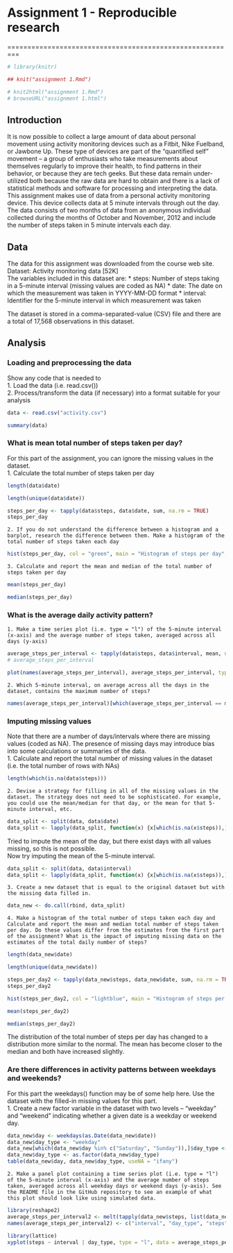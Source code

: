 
# Assignment 1 - Reproducible research

=========================================================

```r
# library(knitr)

## knit("assignment 1.Rmd")

# knit2html("assignment 1.Rmd")
# browseURL("assignment 1.html")
```

## Introduction

It is now possible to collect a large amount of data about personal movement using activity monitoring devices such as a Fitbit, Nike Fuelband, or Jawbone Up. These type of devices are part of the “quantified self” movement – a group of enthusiasts who take measurements about themselves regularly to improve their health, to find patterns in their behavior, or because they are tech geeks. But these data remain under-utilized both because the raw data are hard to obtain and there is a lack of statistical methods and software for processing and interpreting the data.  
This assignment makes use of data from a personal activity monitoring device. This device collects data at 5 minute intervals through out the day. The data consists of two months of data from an anonymous individual collected during the months of October and November, 2012 and include the number of steps taken in 5 minute intervals each day.

## Data

The data for this assignment was downloaded from the course web site.  
Dataset: Activity monitoring data [52K]  
The variables included in this dataset are:
* steps: Number of steps taking in a 5-minute interval (missing values are coded as NA)
* date: The date on which the measurement was taken in YYYY-MM-DD format
* interval: Identifier for the 5-minute interval in which measurement was taken

The dataset is stored in a comma-separated-value (CSV) file and there are a total of 17,568 observations in this dataset.

## Analysis

### Loading and preprocessing the data

Show any code that is needed to  
	1.	Load the data (i.e. read.csv())  	
	2.	Process/transform the data (if necessary) into a format suitable for your analysis  

```r
data <- read.csv("activity.csv")

summary(data)
```

### What is mean total number of steps taken per day?  
For this part of the assignment, you can ignore the missing values in the dataset.  
	1. Calculate the total number of steps taken per day

```r
length(data$date)

length(unique(data$date))

steps_per_day <- tapply(data$steps, data$date, sum, na.rm = TRUE)
steps_per_day
```

	2. If you do not understand the difference between a histogram and a barplot, research the difference between them. Make a histogram of the total number of steps taken each day  

```r
hist(steps_per_day, col = "green", main = "Histogram of steps per day", xlab = "Steps per day")
```

	3. Calculate and report the mean and median of the total number of steps taken per day  

```r
mean(steps_per_day)

median(steps_per_day)
```

### What is the average daily activity pattern?  
	1. Make a time series plot (i.e. type = "l") of the 5-minute interval (x-axis) and the average number of steps taken, averaged across all days (y-axis)  

```r
average_steps_per_interval <- tapply(data$steps, data$interval, mean, na.rm = TRUE)
# average_steps_per_interval

plot(names(average_steps_per_interval), average_steps_per_interval, type = "l", col = "green4", xlab = "Interval", ylab = "Average number of steps")
```

	2. Which 5-minute interval, on average across all the days in the dataset, contains the maximum number of steps?  
	
```r
names(average_steps_per_interval)[which(average_steps_per_interval == max(average_steps_per_interval))]
```
	
### Imputing missing values  
Note that there are a number of days/intervals where there are missing values (coded as NA). The presence of missing days may introduce bias into some calculations or summaries of the data.  
	1. Calculate and report the total number of missing values in the dataset (i.e. the total number of rows with NAs)  

```r
length(which(is.na(data$steps)))
```
	2. Devise a strategy for filling in all of the missing values in the dataset. The strategy does not need to be sophisticated. For example, you could use the mean/median for that day, or the mean for that 5-minute interval, etc.  

```r
data_split <- split(data, data$date)
data_split <- lapply(data_split, function(x) {x[which(is.na(x$steps)),]$steps <- mean(x$steps, na.rm = TRUE); return(x)})
```
Tried to impute the mean of the day, but there exist days with all values missing, so this is not possible.  
Now try imputing the mean of the 5-minute interval.  
```r
data_split <- split(data, data$interval)
data_split <- lapply(data_split, function(x) {x[which(is.na(x$steps)),]$steps <- mean(x$steps, na.rm = TRUE); return(x)})
```

	3. Create a new dataset that is equal to the original dataset but with the missing data filled in.  

```r
data_new <- do.call(rbind, data_split)
```

	4. Make a histogram of the total number of steps taken each day and Calculate and report the mean and median total number of steps taken per day. Do these values differ from the estimates from the first part of the assignment? What is the impact of imputing missing data on the estimates of the total daily number of steps?  

```r
length(data_new$date)

length(unique(data_new$date))

steps_per_day2 <- tapply(data_new$steps, data_new$date, sum, na.rm = TRUE)
steps_per_day2

hist(steps_per_day2, col = "lightblue", main = "Histogram of steps per day, after imputing missing values", xlab = "Steps per day")

mean(steps_per_day2)

median(steps_per_day2)
```

The distribution of the total number of steps per day has changed to a distribution more similar to the normal. The mean has become closer to the median and both have increased slightly.

### Are there differences in activity patterns between weekdays and weekends?

For this part the weekdays() function may be of some help here. Use the dataset with the filled-in missing values for this part.  
	1. Create a new factor variable in the dataset with two levels – “weekday” and “weekend” indicating whether a given date is a weekday or weekend day.  

```r
data_new$day <- weekdays(as.Date(data_new$date))
data_new$day_type <- "weekday"
data_new[which(data_new$day %in% c("Saturday", "Sunday")),]$day_type <- "weekend"
data_new$day_type <- as.factor(data_new$day_type)
table(data_new$day, data_new$day_type, useNA = "ifany")
```

	2. Make a panel plot containing a time series plot (i.e. type = "l") of the 5-minute interval (x-axis) and the average number of steps taken, averaged across all weekday days or weekend days (y-axis). See the README file in the GitHub repository to see an example of what this plot should look like using simulated data.  
	
```r
library(reshape2)
average_steps_per_interval2 <- melt(tapply(data_new$steps, list(data_new$interval, data_new$day_type), mean, na.rm = TRUE))
names(average_steps_per_interval2) <- c("interval", "day_type", "steps")

library(lattice)
xyplot(steps ~ interval | day_type, type = "l", data = average_steps_per_interval2, col = "blue2", xlab = "Interval", ylab = "Steps", layout = c(1, 2))
```

